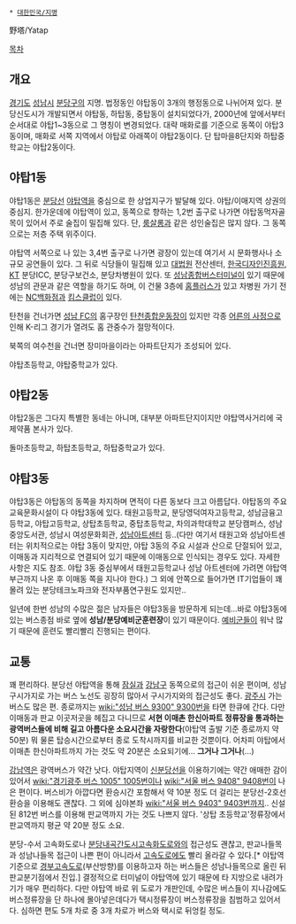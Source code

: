  * [[대한민국/지명]]

野塔/Yatap

[[목차]]
== 개요 ==
[[경기도]] [[성남시]] [[분당구]]의 지명. 법정동인 야탑동이 3개의 행정동으로 나뉘어져 있다. 분당신도시가 개발되면서 야탑동, 하탑동, 중탑동이 설치되었다가, 2000년에 앞에서부터 순서대로 야탑1~3동으로 그 명칭이 변경되었다. 대략 매화로를 기준으로 동쪽이 야탑3동이며, 매화로 서쪽 지역에서 야탑로 아래쪽이 야탑2동이다. 단 탑마을8단지와 하탑중학교는 야탑2동이다.

== 야탑1동 ==
야탑1동은 [[분당선]] [[야탑역]]을 중심으로 한 상업지구가 발달해 있다. 야탑/이매지역 상권의 중심지. 한가운데에 야탑역이 있고, 동쪽으로 향하는 1,2번 출구로 나가면 야탑동먹자골목이 있어서 주로 술집이 밀집해 있다. 단, [[룸살롱]]과 같은 성인술집은 많지 않다. 그 동쪽으로는 저층 주택 위주이다.

야탑역 서쪽으로 나 있는 3,4번 출구로 나가면 광장이 있는데 여기서 시 문화행사나 소규모 공연들이 있다. 그 뒤로 식당들이 밀집해 있고 [[대법원]] 전산센터, [[한국디자인진흥원]], [[KT]] 분당ICC, 분당구보건소, 분당차병원이 있다. 또 [[성남종합버스터미널]]이 있기 때문에 성남의 관문과 같은 역할을 하기도 하며, 이 건물 3층에 [[홈플러스]]가 있고 차병원 가기 전에는 [[NC백화점]]과 [[킴스클럽]]이 있다.

탄천을 건너가면 [[성남 FC]]의 홈구장인 [[탄천종합운동장]]이 있지만 각종 [[어른의 사정]]으로 인해 K-리그 경기가 열려도 홈 관중수가 절망적이다.

북쪽의 여수천을 건너면 장미마을이라는 아파트단지가 조성되어 있다.

야탑초등학교, 야탑중학교가 있다.

== 야탑2동 ==
야탑2동은 그다지 특별한 동네는 아니며, 대부분 아파트단지이지만 야탑역사거리에 국제약품 본사가 있다.

돌마초등학교, 하탑초등학교, 하탑중학교가 있다.
== 야탑3동 ==
야탑3동은 야탑동의 동쪽을 차지하며 면적이 다른 동보다 크고 아름답다. 야탑동의 주요 교육문화시설이 다 야탑3동에 있다. 태원고등학교, 분당영덕여자고등학교, 성남금융고등학교, 야탑고등학교, 상탑초등학교, 중탑초등학교, 차의과학대학교 분당캠퍼스, 성남중앙도서관, 성남시 여성문화회관, [[성남아트센터]] 등..(다만 여기서 태원고와 성남아트센터는 위치적으로는 야탑 3동이 맞지만, 야탑 3동의 주요 시설과 산으로 단절되어 있고, 이매동과 지리적으로 연결되어 있기 때문에 이매동으로 인식되는 경우도 있다. 자세한 사항은 지도 참조. 야탑 3동 중심부에서 태원고등학교나 성남 아트센터에 가려면 야탑역 부근까지 나온 후 이매동 쪽을 지나야 한다.)
그 외에 안쪽으로 들어가면 IT기업들이 꽤 몰려 있는 분당테크노파크와 전자부품연구원도 있지만..

일년에 한번 성남의 수많은 젊은 남자들은 야탑3동을 방문하게 되는데...바로 야탑3동에 있는 버스종점 바로 옆에 '''성남/분당예비군훈련장'''이 있기 때문이다. [[예비군]]들이 워낙 많기 때문에 훈련도 빨리빨리 진행되는 편이다.

== 교통 ==
꽤 편리하다. 분당선 야탑역을 통해 [[잠실]]과 [[강남구]] 동쪽으로의 접근이 쉬운 편이며, 성남 구시가지로 가는 버스 노선도 굉장히 많아서 구시가지와의 접근성도 좋다. [[광주시]] 가는 버스도 많은 편. 종로까지는 [[wiki:"성남 버스 9300" 9300번]]을 타면 한큐에 간다. 다만 이매동과 판교 이곳저곳을 헤집고 다니므로 '''서현 이매촌 한신아파트 정류장을 통과하는 광역버스들에 비해 길고 아름다운 소요시간을 자랑한다'''(야탑역 출발 기준 종로까지 약 50분) 뭐 물론 탑승시간으로부터 종로 도착시까지를 비교한 것뿐이다. 어차피 야탑에서 이매촌 한신아파트까지 가는 것도 약 20분은 소요되기에... '''그거나 그거나'''(...)

[[강남역]]은 광역버스가 약간 낫다. 야탑지역이 [[신분당선]]을 이용하기에는 약간 애매한 감이 있어서 [[wiki:"경기광주 버스 1005" 1005번]]이나 [[wiki:"서울 버스 9408" 9408번]]이 나은 편이다. 버스비가 아깝다면 환승시간 포함해서 약 10분 정도 더 걸리는 분당선-2호선 환승을 이용해도 괜찮다. 그 외에 심야본좌 [[wiki:"서울 버스 9403" 9403번]]까지.. 신설된 812번 버스를 이용해 판교역까지 가는 것도 나쁘지 않다. '상탑 초등학교'정류장에서 판교역까지 평균 약 20분 정도 소요.

분당-수서 고속화도로나 [[분당내곡간도시고속화도로]]와의 접근성도 괜찮고, 판교나들목과 성남나들목 접근이 나쁜 편이 아니라서 [[고속도로]]에도 빨리 올라갈 수 있다.[* 야탑역 기준으로 [[경부고속도로]](부산방향)를 이용하고자 하는 버스들은 성남나들목으로 올린 뒤 판교분기점에서 진입.] 결정적으로 터미널이 야탑역에 있기 때문에 타 지방으로 내려가기가 매우 편리하다. 다만 야탑역 바로 위 도로가 개판인데, 수많은 버스들이 지나감에도 버스정류장을 단 하나에 몰아넣은데다가 택시정류장이 버스정류장을 침범하고 있어서다. 심하면 편도 5개 차로 중 3개 차로가 버스와 택시로 뒤엉킬 정도.

